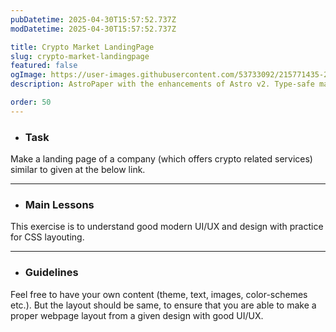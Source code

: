 ```yaml
---
pubDatetime: 2025-04-30T15:57:52.737Z
modDatetime: 2025-04-30T15:57:52.737Z

title: Crypto Market LandingPage
slug: crypto-market-landingpage
featured: false
ogImage: https://user-images.githubusercontent.com/53733092/215771435-25408246-2309-4f8b-a781-1f3d93bdf0ec.png
description: AstroPaper with the enhancements of Astro v2. Type-safe markdown contents, bug fixes and better dev experience etc.

order: 50
---
```



- ### Task

Make a landing page of a company (which offers crypto related services) similar to given at the below link. 

<LinkMd href="https://virtualvidhya.github.io/Projects-CSS/CryptoMarket/" title="WebPage Preview" />

---

- ### Main Lessons

This exercise is to understand good modern UI/UX and design with practice for CSS layouting.

---

- ### Guidelines

Feel free to have your own content (theme, text, images, color-schemes etc.). But the layout should be same, to ensure that you are able to make a proper webpage layout from a given design with good UI/UX.